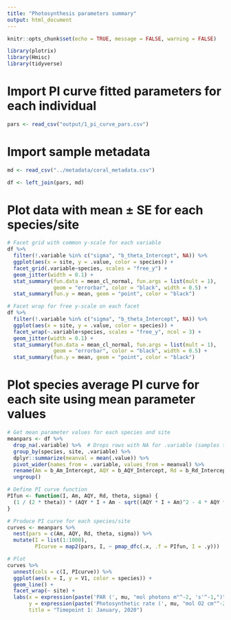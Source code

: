 ```yaml
---
title: "Photosynthesis parameters summary"
output: html_document
---
```


```r
knitr::opts_chunk$set(echo = TRUE, message = FALSE, warning = FALSE)
```

```r
library(plotrix)
library(Hmisc)
library(tidyverse)
```

# Import PI curve fitted parameters for each individual
```r
pars <- read_csv("output/1_pi_curve_pars.csv")
```

# Import sample metadata
```r
md <- read_csv("../metadata/coral_metadata.csv")

df <- left_join(pars, md)
```

# Plot data with mean ± SE for each species/site
```r
# Facet grid with common y-scale for each variable
df %>%
  filter(!.variable %in% c("sigma", "b_theta_Intercept", NA)) %>%
  ggplot(aes(x = site, y = .value, color = species)) +
  facet_grid(.variable~species, scales = "free_y") +
  geom_jitter(width = 0.1) +
  stat_summary(fun.data = mean_cl_normal, fun.args = list(mult = 1),    # Plot standard error
               geom = "errorbar", color = "black", width = 0.5) +
  stat_summary(fun.y = mean, geom = "point", color = "black")   

# Facet wrap for free y-scale on each facet
df %>%
  filter(!.variable %in% c("sigma", "b_theta_Intercept", NA)) %>%
  ggplot(aes(x = site, y = .value, color = species)) +
  facet_wrap(~.variable+species, scales = "free_y", ncol = 3) +
  geom_jitter(width = 0.1) +
  stat_summary(fun.data = mean_cl_normal, fun.args = list(mult = 1),    # Plot standard error
               geom = "errorbar", color = "black", width = 0.5) +
  stat_summary(fun.y = mean, geom = "point", color = "black")    
```

# Plot species average PI curve for each site using mean parameter values
```r
# Get mean parameter values for each species and site
meanpars <- df %>%
  drop_na(.variable) %>%  # Drops rows with NA for .variable (samples that failed PI curve fitting)
  group_by(species, site, .variable) %>%
  dplyr::summarize(meanval = mean(.value)) %>%
  pivot_wider(names_from = .variable, values_from = meanval) %>%
  rename(Am = b_Am_Intercept, AQY = b_AQY_Intercept, Rd = b_Rd_Intercept, theta = b_theta_Intercept) %>%
  ungroup()

# Define PI curve function
PIfun <- function(I, Am, AQY, Rd, theta, sigma) {
  (1 / (2 * theta)) * (AQY * I + Am - sqrt((AQY * I + Am)^2 - 4 * AQY * theta * Am * I)) - Rd
}

# Produce PI curve for each species/site
curves <- meanpars %>%
  nest(pars = c(Am, AQY, Rd, theta, sigma)) %>%
  mutate(I = list(1:1000),
         PIcurve = map2(pars, I, ~ pmap_dfc(.x, .f = PIfun, I = .y)))   # curve for each par set and Irradiance

# Plot
curves %>% 
  unnest(cols = c(I, PIcurve)) %>%
  ggplot(aes(x = I, y = V1, color = species)) +
  geom_line() +
  facet_wrap(~ site) +
  labs(x = expression(paste('PAR (', mu, "mol photons m"^-2, 's'^-1,")")),
       y = expression(paste('Photosynthetic rate (', mu, "mol O2 cm"^-2, 'h'^-1,")")),
       title = "Timepoint 1: January, 2020")
```
